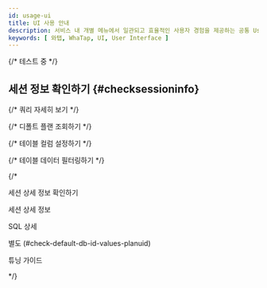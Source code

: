 ```yaml
---
id: usage-ui
title: UI 사용 안내
description: 서비스 내 개별 메뉴에서 일관되고 효율적인 사용자 경험을 제공하는 공통 User Interface(UI) 요소의 사용 방법을 안내합니다.
keywords: [ 와탭, WhaTap, UI, User Interface ]
---
```



<ShortDesc />


<Timeselector />

{/* 테스트 중 */}

## 세션 정보 확인하기 {#checksessioninfo}


<Dbv2sessiondetailsinfo />

{/* 쿼리 자세히 보기 */}

<Dbquerydetails level={3} />

{/* 디폴트 플랜 조회하기 */}


<CheckDefaultPlan level={3} />

{/* 테이블 컬럼 설정하기 */}


<Dbv2dataeditcolumn level={2} />

{/* 테이블 데이터 필터링하기 */}


<Dbtabledatafiltering level={2} />

{/* 

세션 상세 정보 확인하기 

세션 상세 정보 

SQL 상세 

별도 (#check-default-db-id-values-planuid)

튜닝 가이드 


*/}
